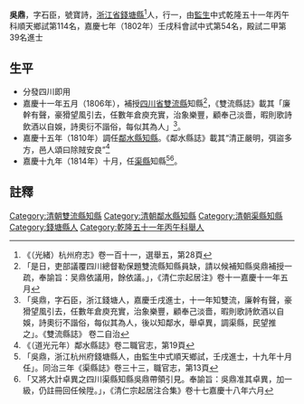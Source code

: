 {{明清人物信息框
| 姓名 = 吳鼎
| 原名 = 
| 圖片名稱=  
| 圖片大小 = 220px
| 圖片說明 =  
| 最高職務 = [[四川|四川]][[鄰水縣知縣|鄰水縣知縣]]
| 國家 = 大清
| 爵位 =
| 籍貫 = [[浙江省|浙江省]][[錢塘縣|錢塘縣]]
| 族裔 =  
| 旗籍 =  
| 字號 = 字石臣，號寶詩
| 諡號 = 
| 出生日期 = 乾隆三十八年癸巳七月十三日（1773年8月30日）
| 出生地點 =
| 逝世日期 =  
| 逝世地點 = 
| 墓葬 = 
| 配偶 = 王氏
| 親屬 = 曾祖吳文鍾（候選州同）；曾祖母徐氏；祖吳孚（附貢生）；曾祖母陸氏、應氏；父吳汝楫（河南彰德府經歷）；母楊氏
| 出身 = 
*  乾隆五十一年丙午科舉人
*  嘉慶七年壬戌科進士
| 經歷 = 
| 著作 =  
* 書院碑記一首<ref>「邑渠吳鼎書院碑記一首：書院所以儲學校之未備也。人自束髪受書，稍長而習爲帖括藝，間歲而萃試於學使者，優則登諸黌序，餘不與焉。官斯土者，弗忍其舍業而嬉也，乃於家塾黨序外，更錄其俊秀，納諸書院，俾得請業於師儒，而諸生之願請益者，亦從其便。育養人材，是爲良法。宋時四大書院聞於天下，名賢輩出，史詳載之，何其盛歟！予於癸酉秋末，奉檄令宕渠，下車之始，問訊邑之耆士，知渠邑向無書院，或假僧寺神祠，延師懸絳帳其中，其褻甚矣。吾鄕葉君權攝斯邑，乃取所存公項，請諸大府，創建書院而未成。山左王君衍慶繼來作宰，爰擇城南銅魚洲之西，搆後堂、講舍、前門、外門各三楹焉，左右書室各八間，廚房二間，竪壁圍垣，以爲觀美。自王君迄薜君相代而後落成，其規模極爲壯麗。然其地本爲社稷壇餘址，下多古塚，當時未悉原委，俾死者不甯於幽宮，生者時病於安宅。予聞而憫焉，諮諸邑人，則謂科再不售，皆咎書院之山向水法或有乖舛。予謂形家者言，予所未習，且亦不深信。然楚語云：少皡氏之衰，民神雜糅爲巫史。此古史所戒也。將舍其舊而新是謀，會又攝任他往。閱歲至乙亥孟冬，乃再莅茲邑。聞輿論言，城北金榜山爽塏寛平，巖峰卓雲，江流繞帶。再三往視，雖不習堪輿，亦覺其水木明瑟也。乃首捐三百金，而邑之僚屬紳耆有樂善者，亦隨其力，不願者弗強也。俾堂室相輔，庖廁有方，仍舊貫而加廓焉，庶幾師生均得其所。自乙亥至丙子初冬，閱歲而竣工。又稍爲栽花植樹，以爲諸生游息之計，將有厚望於諸生，非藉爲通聲氣、廣交遊地步也。昔范文正公少賤孤貧，讀書山寺，斷虀塊粥，以給甕飱。然而力學上達，卒爲名賢。逮其位都將相，聞靑烏者云其住宅簪纓不絕，公不欲一家自私，乃舍爲學宮，今蘇州府是已。吳郡登甲榜、冠南宮者，甲於天下，人皆感公之大公無私，而公之子孫雖不皆籍居於吳，亦能繼其箕裘，光於史册。可知天之報施善人，毫髪不爽，而人之不隕穫於貧賤，不充詘於富貴，又可不自勵與？在諸生勉知所嚮而已，予何以多言爲？是爲記。嘉慶二十二年歲次丁丑首夏上浣錢塘吳鼎撰」。[民國]《渠縣誌》第十二</ref>
*
*
}}
'''吳鼎'''{{BD|1773年|8月30日|？年||}}，字石臣，號寶詩，[[浙江省|浙江省]][[錢塘縣|錢塘縣]]<ref>《（光緒）杭州府志》卷一百十一，選舉五，第28頁</ref>人，行一，由[[監生|監生]]中式乾隆五十一年丙午科順天鄉試第114名，嘉慶七年（1802年）壬戌科會試中式第54名，殿試二甲第39名進士
== 生平 ==
* 分發四川即用
* 嘉慶十一年五月（1806年），補授[[四川省_(清)|四川省]][[雙流縣|雙流縣]]知縣<ref>「是日，吏部議覆四川總督勒保題雙流縣知縣員缺，請以候補知縣吳鼎補授一疏，奉諭旨：吴鼎依議用，餘依議。」，《清仁宗起居注》卷十一嘉慶十一年五月</ref>，《雙流縣誌》載其「廉幹有聲，豪猾望風引去，任數年倉庾充實，治象樂豐，顧奉己淡嗇，暇則歌詩飲酒以自娛，詩奧衍不諧俗，每似其為人」<ref name="雙流縣誌">「吳鼎，字石臣，浙江錢塘人，嘉慶壬戌進士，十一年知雙流，廉幹有聲，豪猾望風引去，任數年倉庾充實，治象樂豐，顧奉己淡嗇，暇則歌詩飲酒以自娛，詩奧衍不諧俗，每似其為人，後以知鄰水，舉卓異，調渠縣，民望推之」。《雙流縣誌》 卷二自治</ref>。
* 嘉慶十五年（1810年）調任[[鄰水縣知縣|鄰水縣知縣]]。《鄰水縣誌》載其“清正嚴明，弭盜多方，邑人頌曰除賊安良”<ref>《（道光元年）鄰水縣誌》卷二職官志，第19頁</ref>
* 嘉慶十九年（1814年）十月，任[[渠縣|渠縣]]知縣<ref>「吳鼎，浙江杭州府錢塘縣人，由監生中式順天鄉試，壬戌進士，十九年十月任」。同治三年《渠縣誌》卷三十三，職官志，第13頁</ref><ref>「又將大計卓異之四川渠縣知縣吳鼎帶領引見。奉諭旨：吳鼎准其卓異，加一級，仍註冊回任候陞。」，《清仁宗起居注合集》卷十七嘉慶十八年六月</ref>。
== 註釋 ==
{{reflist}}
{{嘉慶七年壬戌科殿試金榜}}
{{鄰水縣知縣}}
[[Category:清朝雙流縣知縣|Category:清朝雙流縣知縣]]
[[Category:清朝鄰水縣知縣|Category:清朝鄰水縣知縣]]
[[Category:清朝渠縣知縣|Category:清朝渠縣知縣]]
[[Category:錢塘縣人|Category:錢塘縣人]]
[[Category:乾隆五十一年丙午科舉人|Category:乾隆五十一年丙午科舉人]]
